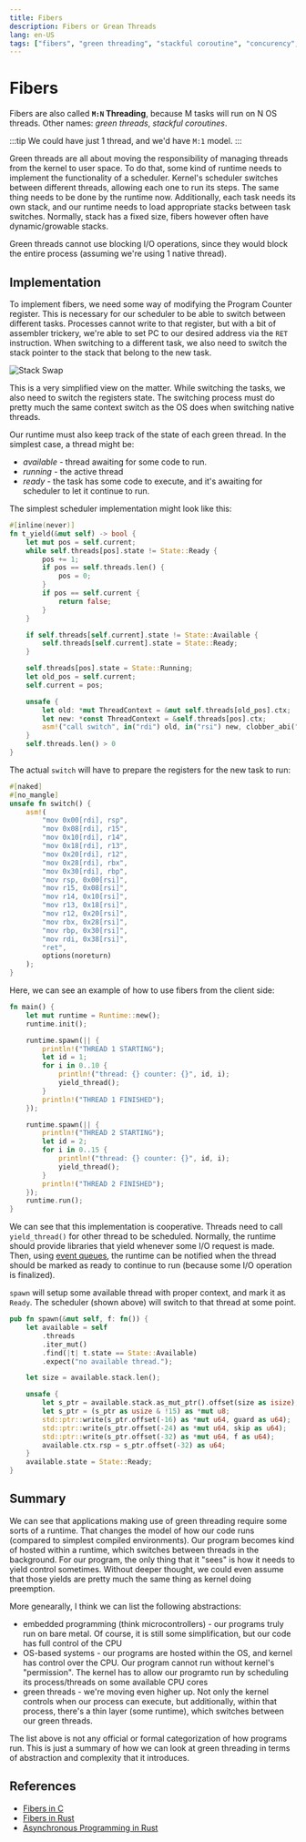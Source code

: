 ```yaml
---
title: Fibers
description: Fibers or Grean Threads
lang: en-US
tags: ["fibers", "green threading", "stackful coroutine", "concurency", "parallel", "syscall", "linux", "multitasking", "programming"]
---
```




# Fibers

Fibers are also called **`M:N` Threading**, because M tasks will run on N OS
threads. Other names: *green threads*, *stackful coroutines*.

:::tip
We could have just 1 thread, and we'd have `M:1` model.
:::

Green threads are all about moving the responsibility of managing threads
from the kernel to user space. To do that, some kind of runtime needs to 
implement the functionality of a scheduler. Kernel's scheduler switches between
different threads, allowing each one to run its steps. The same thing needs
to be done by the runtime now.
Additionally, each task needs its own stack, and our runtime needs to load
appropriate stacks between task switches. Normally, stack has a fixed size,
fibers however often have dynamic/growable stacks.

Green threads cannot use blocking I/O operations, since they would block
the entire process (assuming we're using 1 native thread).

## Implementation

To implement fibers, we need some way of modifying the Program Counter register.
This is necessary for our scheduler to be able to switch between different
tasks. Processes cannot write to that register, but with a bit of assembler
trickery, we're able to set PC to our desired address via the `RET` instruction.
When switching to a different task, we also need to switch the stack pointer to
the stack that belong to the new task.

<Image src={stackSwap} alt="Stack Swap"/>

This is a very simplified view on the matter. While switching the tasks,
we also need to switch the registers state. The switching process
must do pretty much the same context switch as the OS does when switching
native threads.

Our runtime must also keep track of the state of each green thread. In the
simplest case, a thread might be:

- *available* - thread awaiting for some code to run.
- *running* - the active thread
- *ready* - the task has some code to execute, and it's awaiting for scheduler
  to let it continue to run.

The simplest scheduler implementation might look like this:

```rs
#[inline(never)]
fn t_yield(&mut self) -> bool {
    let mut pos = self.current;
    while self.threads[pos].state != State::Ready {
        pos += 1;
        if pos == self.threads.len() {
            pos = 0;
        }
        if pos == self.current {
            return false;
        }
    }

    if self.threads[self.current].state != State::Available {
        self.threads[self.current].state = State::Ready;
    }

    self.threads[pos].state = State::Running;
    let old_pos = self.current;
    self.current = pos;

    unsafe {
        let old: *mut ThreadContext = &mut self.threads[old_pos].ctx;
        let new: *const ThreadContext = &self.threads[pos].ctx;
        asm!("call switch", in("rdi") old, in("rsi") new, clobber_abi("C"));
    }
    self.threads.len() > 0
}
```

The actual `switch` will have to prepare the registers for the new task to run:

```rs
#[naked]
#[no_mangle]
unsafe fn switch() {
    asm!(
        "mov 0x00[rdi], rsp",
        "mov 0x08[rdi], r15",
        "mov 0x10[rdi], r14",
        "mov 0x18[rdi], r13",
        "mov 0x20[rdi], r12",
        "mov 0x28[rdi], rbx",
        "mov 0x30[rdi], rbp",
        "mov rsp, 0x00[rsi]",
        "mov r15, 0x08[rsi]",
        "mov r14, 0x10[rsi]",
        "mov r13, 0x18[rsi]",
        "mov r12, 0x20[rsi]",
        "mov rbx, 0x28[rsi]",
        "mov rbp, 0x30[rsi]",
        "mov rdi, 0x38[rsi]",
        "ret",
        options(noreturn)
    );
}
```

Here, we can see an example of how to use fibers from the client side:

```rs
fn main() {
    let mut runtime = Runtime::new();
    runtime.init();

    runtime.spawn(|| {
        println!("THREAD 1 STARTING");
        let id = 1;
        for i in 0..10 {
            println!("thread: {} counter: {}", id, i);
            yield_thread();
        }
        println!("THREAD 1 FINISHED");
    });

    runtime.spawn(|| {
        println!("THREAD 2 STARTING");
        let id = 2;
        for i in 0..15 {
            println!("thread: {} counter: {}", id, i);
            yield_thread();
        }
        println!("THREAD 2 FINISHED");
    });
    runtime.run();
}
```

We can see that this implementation is cooperative. Threads need to call
`yield_thread()` for other thread to be scheduled. Normally, the runtime should
provide libraries that yield whenever some I/O request is made. Then, using
[event queues](/programming/core/async/event-queues), the runtime can be notified when the thread
should be marked as ready to continue to run (because some I/O operation is
finalized).

`spawn` will setup some available thread with proper context, and mark it as `Ready`.
The scheduler (shown above) will switch to that thread at some point.

```rs
pub fn spawn(&mut self, f: fn()) {
    let available = self
        .threads
        .iter_mut()
        .find(|t| t.state == State::Available)
        .expect("no available thread.");

    let size = available.stack.len();

    unsafe {
        let s_ptr = available.stack.as_mut_ptr().offset(size as isize);
        let s_ptr = (s_ptr as usize & !15) as *mut u8;
        std::ptr::write(s_ptr.offset(-16) as *mut u64, guard as u64);
        std::ptr::write(s_ptr.offset(-24) as *mut u64, skip as u64);
        std::ptr::write(s_ptr.offset(-32) as *mut u64, f as u64);
        available.ctx.rsp = s_ptr.offset(-32) as u64;
    }
    available.state = State::Ready;
}
```

## Summary

We can see that applications making use of green threading require some sorts of
a runtime. That changes the model of how our code runs (compared to simplest
compiled environments). Our program becomes kind of hosted within a runtime, which
switches between threads in the background. For our program, the only thing that
it "sees" is how it needs to yield control sometimes. Without deeper thought,
we could even assume that those yields are pretty much the same thing as kernel
doing preemption.

More genearally, I think we can list the following abstractions:

- embedded programming (think microcontrollers) - our programs truly run on bare metal.
  Of course, it is still some simplification, but our code has full control of the CPU
- OS-based systems - our programs are hosted within the OS, and kernel has control over
  the CPU. Our program cannot run without kernel's "permission". The kernel has to allow
  our programto run by scheduling its process/threads on some available CPU cores
- green threads - we're moving even higher up. Not only the kernel controls when
  our process can execute, but additionally, within that process, there's a thin
  layer (some runtime), which switches between our green threads.

The list above is not any official or formal categorization of how programs run.
This is just a summary of how we can look at green threading in terms of
abstraction and complexity that it introduces.

## References

- [Fibers in C](https://c9x.me/articles/gthreads/intro.html)
- [Fibers in
Rust](https://github.com/PacktPublishing/Asynchronous-Programming-in-Rust/blob/main/ch05/c-fibers/src/main.rs)
- [Asynchronous Programming in
  Rust](https://www.packtpub.com/product/asynchronous-programming-in-rust/9781805128137)